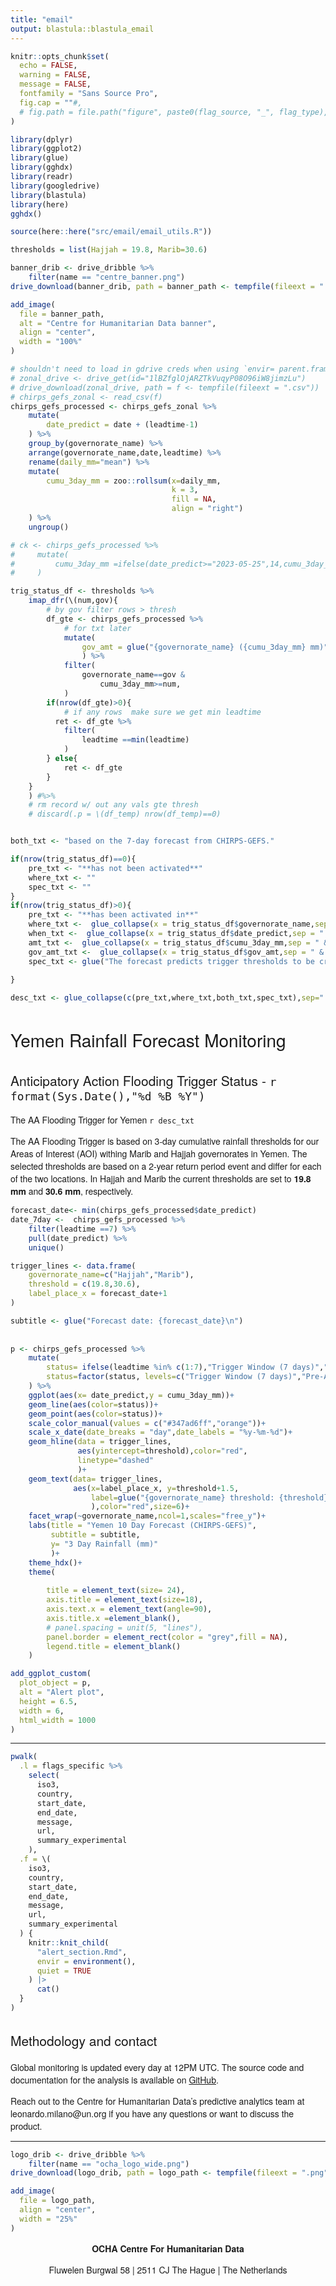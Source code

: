 ```yaml
---
title: "email"
output: blastula::blastula_email
---
```


<style type ="text/css">
h1 {
  font-family: Arvo, "Helvetica Neue", Helvetica, Arial, sans-serif;
  font-weight: normal
}

h2 {
  font-family: Arvo, "Helvetica Neue", Helvetica, Arial, sans-serif;
  font-weight: normal
}

h3 {
  font-family: Arvo, "Helvetica Neue", Helvetica, Arial, sans-serif;
  font-weight: normal
}

p {
  font-family: "Source Sans Pro", "Helvetica Neue", Helvetica, Arial, sans-serif
}

.banner {
  width: 100%;
  max-width: 1000px
}

</style>
```r
knitr::opts_chunk$set(
  echo = FALSE,
  warning = FALSE,
  message = FALSE,
  fontfamily = "Sans Source Pro",
  fig.cap = ""#,
  # fig.path = file.path("figure", paste0(flag_source, "_", flag_type), "")
)

library(dplyr)
library(ggplot2)
library(glue)
library(gghdx)
library(readr)
library(googledrive)
library(blastula)
library(here)
gghdx()

source(here::here("src/email/email_utils.R"))

thresholds = list(Hajjah = 19.8, Marib=30.6)
```

```r
banner_drib <- drive_dribble %>% 
    filter(name == "centre_banner.png")
drive_download(banner_drib, path = banner_path <- tempfile(fileext = ".png"))

add_image(
  file = banner_path,
  alt = "Centre for Humanitarian Data banner",
  align = "center",
  width = "100%"
)

```



```r
# shouldn't need to load in gdrive creds when using `envir= parent.frame()`
# zonal_drive <- drive_get(id="1lBZfglOjARZTkVuqyP08O96iW8jimzLu")
# drive_download(zonal_drive, path = f <- tempfile(fileext = ".csv"))
# chirps_gefs_zonal <- read_csv(f)
chirps_gefs_processed <- chirps_gefs_zonal %>% 
    mutate(
        date_predict = date + (leadtime-1)
    ) %>% 
    group_by(governorate_name) %>% 
    arrange(governorate_name,date,leadtime) %>% 
    rename(daily_mm="mean") %>% 
    mutate(
        cumu_3day_mm = zoo::rollsum(x=daily_mm,
                                    k = 3,
                                    fill = NA,
                                    align = "right")
    ) %>% 
    ungroup()

# ck <- chirps_gefs_processed %>% 
#     mutate(
#         cumu_3day_mm =ifelse(date_predict>="2023-05-25",14,cumu_3day_mm)
#     )

trig_status_df <- thresholds %>% 
    imap_dfr(\(num,gov){
        # by gov filter rows > thresh
        df_gte <- chirps_gefs_processed %>% 
            # for txt later
            mutate(
                gov_amt = glue("{governorate_name} ({cumu_3day_mm} mm)")
                ) %>% 
            filter(
                governorate_name==gov &
                    cumu_3day_mm>=num,
            ) 
        if(nrow(df_gte)>0){
            # if any rows  make sure we get min leadtime
          ret <- df_gte %>% 
            filter(
                leadtime ==min(leadtime)
            )
        } else{
            ret <- df_gte
        }
    }
    ) #%>% 
    # rm record w/ out any vals gte thresh
    # discard(.p = \(df_temp) nrow(df_temp)==0)


both_txt <- "based on the 7-day forecast from CHIRPS-GEFS."

if(nrow(trig_status_df)==0){
    pre_txt <- "**has not been activated**"
    where_txt <- ""
    spec_txt <- ""
}
if(nrow(trig_status_df)>0){
    pre_txt <- "**has been activated in**"
    where_txt <-  glue_collapse(x = trig_status_df$governorate_name,sep = " & ")
    when_txt <-  glue_collapse(x = trig_status_df$date_predict,sep = " & ") 
    amt_txt <-  glue_collapse(x = trig_status_df$cumu_3day_mm,sep = " & ") 
    gov_amt_txt <-  glue_collapse(x = trig_status_df$gov_amt,sep = " & ") 
    spec_txt <- glue("The forecast predicts trigger thresholds to be crossed on {when_txt} for {gov_amt_txt}{ifelse(nrow(trig_status_df)>1,', respectively.', '.')}")
    
}

desc_txt <- glue_collapse(c(pre_txt,where_txt,both_txt,spec_txt),sep=" ")

```

# Yemen Rainfall Forecast Monitoring

## Anticipatory Action Flooding Trigger Status - `r format(Sys.Date(),"%d %B %Y")`

The AA Flooding Trigger for Yemen `r desc_txt`

The AA Flooding Trigger is based on 3-day cumulative rainfall thresholds for our Areas of Interest (AOI) withing Marib and Hajjah governorates in Yemen. The selected thresholds are based on a 2-year return period event and differ for each of the two locations. In Hajjah and Marib the current thresholds are set to **19.8 mm** and **30.6 mm**, respectively.



```r
forecast_date<- min(chirps_gefs_processed$date_predict)
date_7day <-  chirps_gefs_processed %>% 
    filter(leadtime ==7) %>% 
    pull(date_predict) %>% 
    unique()

trigger_lines <- data.frame(
    governorate_name=c("Hajjah","Marib"),
    threshold = c(19.8,30.6),
    label_place_x = forecast_date+1
)

subtitle <- glue("Forecast date: {forecast_date}\n")
                 
                 
p <- chirps_gefs_processed %>% 
    mutate(
        status= ifelse(leadtime %in% c(1:7),"Trigger Window (7 days)","Pre-Alert"),
        status=factor(status, levels=c("Trigger Window (7 days)","Pre-Alert"))
    ) %>% 
    ggplot(aes(x= date_predict,y = cumu_3day_mm))+
    geom_line(aes(color=status))+
    geom_point(aes(color=status))+
    scale_color_manual(values = c("#347ad6ff","orange"))+
    scale_x_date(date_breaks = "day",date_labels = "%y-%m-%d")+
    geom_hline(data = trigger_lines,
               aes(yintercept=threshold),color="red",
               linetype="dashed"
               )+
    geom_text(data= trigger_lines,
              aes(x=label_place_x, y=threshold+1.5,
                  label=glue("{governorate_name} threshold: {threshold}")
                  ),color="red",size=6)+
    facet_wrap(~governorate_name,ncol=1,scales="free_y")+
    labs(title = "Yemen 10 Day Forecast (CHIRPS-GEFS)",
         subtitle = subtitle,
         y= "3 Day Rainfall (mm)"
         )+
    theme_hdx()+
    theme(
        
        title = element_text(size= 24),
        axis.title = element_text(size=18),
        axis.text.x = element_text(angle=90),
        axis.title.x =element_blank(),
        # panel.spacing = unit(5, "lines"),
        panel.border = element_rect(color = "grey",fill = NA),
        legend.title = element_blank()
    )
```

```r
add_ggplot_custom(
  plot_object = p,
  alt = "Alert plot",
  height = 6.5,
  width = 6,
  html_width = 1000
)

```



----

```r

pwalk(
  .l = flags_specific %>%
    select(
      iso3,
      country,
      start_date,
      end_date,
      message,
      url,
      summary_experimental
    ),
  .f = \(
    iso3,
    country,
    start_date,
    end_date,
    message,
    url,
    summary_experimental
  ) {
    knitr::knit_child(
      "alert_section.Rmd",
      envir = environment(),
      quiet = TRUE
    ) |>
      cat()
  }
)
```

## Methodology and contact

Global monitoring is updated every day at 12PM UTC. The source code and documentation
for the analysis is available on [GitHub](https://github.com/OCHA-DAP/pa-aa-yem-flooding/).


Reach out to the Centre for Humanitarian Data's predictive analytics team at
leonardo.milano@un.org if you have any questions or want to discuss the product.

----

```r
logo_drib <- drive_dribble %>% 
    filter(name == "ocha_logo_wide.png")
drive_download(logo_drib, path = logo_path <- tempfile(fileext = ".png"))

add_image(
  file = logo_path,
  align = "center",
  width = "25%"
)
```

<p>
<center>

<b> OCHA Centre For Humanitarian Data </b>

Fluwelen Burgwal 58 | 2511 CJ The Hague | The Netherlands

</center>
</p>
